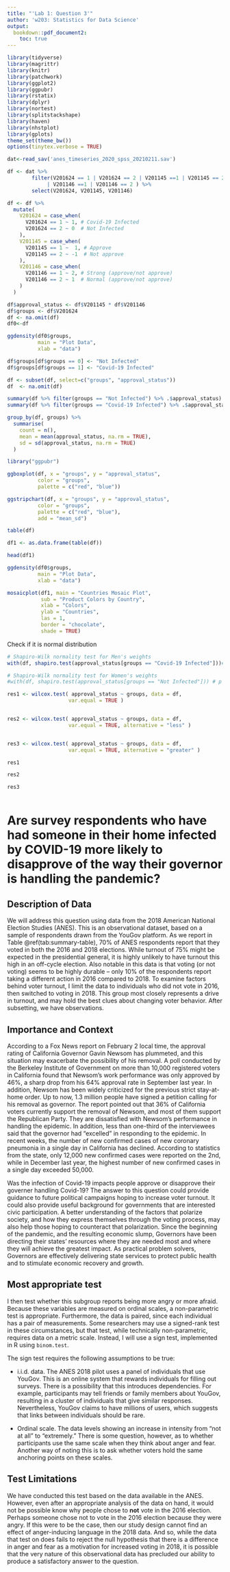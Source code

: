 ```yaml
---
title: "'Lab 1: Question 3'"
author: 'w203: Statistics for Data Science'
output:
  bookdown::pdf_document2: 
    toc: true
---
```


\clearpage

```r
library(tidyverse) 
library(magrittr)
library(knitr)
library(patchwork)
library(ggplot2)
library(ggpubr)
library(rstatix)
library(dplyr)
library(nortest)
library(splitstackshape)
library(haven)
library(nhstplot)
library(gplots)
theme_set(theme_bw())
options(tinytex.verbose = TRUE)
```



```r
dat<-read_sav('anes_timeseries_2020_spss_20210211.sav')

df <- dat %>%
        filter(V201624 == 1 | V201624 == 2 | V201145 ==1 | V201145 == 2 
             | V201146 ==1 | V201146 == 2 ) %>%
        select(V201624, V201145, V201146)

df <- df %>%
  mutate(
    V201624 = case_when(
      V201624 == 1 ~ 1, # Covid-19 Infected
      V201624 == 2 ~ 0  # Not Infected 
    ),
    V201145 = case_when(
      V201145 == 1 ~  1, # Approve 
      V201145 == 2 ~ -1  # Not approve
    ), 
    V201146 = case_when(
      V201146 == 1 ~ 2, # Strong (approve/not approve)
      V201146 == 2 ~ 1  # Normal (approve/not approve)
    )
  )

df$approval_status <- df$V201145 * df$V201146
df$groups <- df$V201624
df <- na.omit(df) 
df0<-df
```


```r
ggdensity(df0$groups, 
          main = "Plot Data",
          xlab = "data")
```


```r
df$groups[df$groups == 0] <- "Not Infected"
df$groups[df$groups == 1] <- "Covid-19 Infected"

```


```r
df <- subset(df, select=c("groups", "approval_status"))
df  <- na.omit(df) 

summary(df %>% filter(groups == "Not Infected") %>% .$approval_status)
summary(df %>% filter(groups == "Covid-19 Infected") %>% .$approval_status)
```


```r

group_by(df, groups) %>%
  summarise(
    count = n(),
    mean = mean(approval_status, na.rm = TRUE),
    sd = sd(approval_status, na.rm = TRUE)
  )

```
```r
library("ggpubr")

ggboxplot(df, x = "groups", y = "approval_status",
          color = "groups",
          palette = c("red", "blue"))

```


```r

ggstripchart(df, x = "groups", y = "approval_status",
          color = "groups",
          palette = c("red", "blue"),
          add = "mean_sd")
```

```r
table(df)

df1 <- as.data.frame(table(df))

head(df1)
```

```r
ggdensity(df0$groups, 
          main = "Plot Data",
          xlab = "data")
```



```r

mosaicplot(df1, main = "Countries Mosaic Plot",
           sub = "Product Colors by Country",
           xlab = "Colors",
           ylab = "Countries",
           las = 1,
           border = "chocolate",
           shade = TRUE)
```




Check if it is normal distribution
 
```r

# Shapiro-Wilk normality test for Men's weights
with(df, shapiro.test(approval_status[groups == "Covid-19 Infected"]))# p = 0.017

# Shapiro-Wilk normality test for Women's weights
#with(df, shapiro.test(approval_status[groups == "Not Infected"])) # p = 0.045

```


```r
res1 <- wilcox.test( approval_status ~ groups, data = df, 
                    var.equal = TRUE )


res2 <- wilcox.test( approval_status ~ groups, data = df, 
                    var.equal = TRUE, alternative = "less" )


res3 <- wilcox.test( approval_status ~ groups, data = df, 
                    var.equal = TRUE, alternative = "greater" )

res1

res2

res3

```

 
 
 


```r
  
```












# Are survey respondents who have had someone in their home infected by COVID-19 more likely to disapprove of the way their governor is handling the pandemic?

## Description of Data


We will address this question using data from the 2018 American National Election Studies (ANES).  This is an observational dataset, based on a sample of respondents drawn from the YouGov platform. As we report in Table \@ref(tab:summary-table), 70% of ANES respondents report that they voted in both the 2016 and 2018 elections. While turnout of 75% might be expected in the presidential general, it is highly unlikely to have turnout this high in an off-cycle election. Also notable in this data is that voting (or not voting) seems to be highly durable -- only 10% of the respondents report taking a different action in 2016 compared to 2018. To examine factors behind voter turnout, I limit the data to individuals who did not vote in 2016, then switched to voting in 2018.  This group most closely represents a drive in turnout, and may hold the best clues about changing voter behavior.  After subsetting, we have observations. 




## Importance and Context

According to a Fox News report on February 2 local time, the approval rating of California Governor Gavin Newsom has plummeted, and this situation may exacerbate the possibility of his removal. A poll conducted by the Berkeley Institute of Government on more than 10,000 registered voters in California found that Newsom’s work performance was only approved by 46%, a sharp drop from his 64% approval rate in September last year. In addition, Newsom has been widely criticized for the previous strict stay-at-home order. Up to now, 1.3 million people have signed a petition calling for his removal as governor. The report pointed out that 36% of California voters currently support the removal of Newsom, and most of them support the Republican Party. They are dissatisfied with Newsom's performance in handling the epidemic. In addition, less than one-third of the interviewees said that the governor had “excelled” in responding to the epidemic. In recent weeks, the number of new confirmed cases of new coronary pneumonia in a single day in California has declined. According to statistics from the state, only 12,000 new confirmed cases were reported on the 2nd, while in December last year, the highest number of new confirmed cases in a single day exceeded 50,000.  

Was the infection of Covid-19 impacts people approve or disapprove their governer handling Covid-19? The answer to this question could provide guidance to future political campaigns hoping to increase voter turnout. It could also provide useful background for governments that are interested civic participation. A better understanding of the factors that polarize society, and how they express themselves through the voting process, may also help those hoping to counteract that polarization. Since the beginning of the pandemic, and the resulting economic slump, Governors have been directing their states’ resources where they are needed most and where they will achieve the greatest impact. As practical problem solvers, Governors are effectively delivering state services to protect public health and to stimulate economic recovery and growth. 
 
 
 
 
## Most appropriate test 
 I then test whether this subgroup reports being more angry or more afraid. Because these variables are measured on ordinal scales, a non-parametric test is appropriate.  Furthermore, the data is paired, since each individual has a pair of measurements.   Some researchers may use a signed-rank test in these circumstances, but that test, while technically non-parametric, requires data on a metric scale.  Instead, I will use a sign test, implemented in R using `binom.test`. 

The sign test requires the following assumptions to be true:

- i.i.d. data.  The ANES 2018 pilot uses a panel of individuals that use YouGov.  This is an online system that rewards individuals for filling out surveys.  There is a possibility that this introduces dependencies.  For example, participants may tell friends or family members about YouGov, resulting in a cluster of individuals that give similar responses.  Nevertheless, YouGov claims to have millions of users, which suggests that links between individuals should be rare.

- Ordinal scale. The data levels showing an increase in intensity from "not at all" to "extremely."  There is some question, however, as to whether participants use the same scale when they think about anger and fear. Another way of noting this is to ask whether voters hold the same anchoring points on these scales.

 
## Test Limitations 

We have conducted this test based on the data available in the ANES. However, even after an appropriate analysis of the data on hand, it would not be possible know why people chose to **not** vote in the 2016 election. Perhaps someone chose not to vote in the 2016 election because they were angry. If this were to be the case, then our study design cannot find an effect of anger-inducing language in the 2018 data. And so, while the data that test on does fails to reject the null hypothesis that there is a difference in anger and fear as a motivation for increased voting in 2018, it is possible that the very nature of this observational data has precluded our ability to produce a satisfactory answer to the question. 

 
 